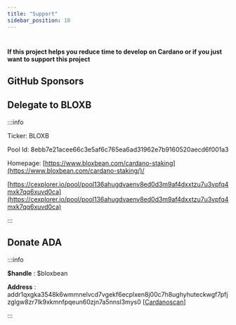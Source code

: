 ```yaml
---
title: "Support"
sidebar_position: 10
---
```

#

**If this project helps you reduce time to develop on Cardano or if you just want to support this project**

## GitHub Sponsors


<Sponsors></Sponsors>

##  Delegate to BLOXB

:::info

Ticker:  BLOXB

Pool Id: 8ebb7e21acee66c3e5af6c765ea6ad31962e7b9160520aecd6f001a3

Homepage: [https://www.bloxbean.com/cardano-staking](https://www.bloxbean.com/cardano-staking/)/

[https://cexplorer.io/pool/pool136ahugdvaenv8ed0d3m9af4dxxtzu7u3vpfq4mxk7qq6xuvd0ca](https://cexplorer.io/pool/pool136ahugdvaenv8ed0d3m9af4dxxtzu7u3vpfq4mxk7qq6xuvd0ca)

:::

## Donate ADA

:::info

**$handle** : $bloxbean

**Address** : addr1qxgka3548k6wmmnelvcd7vgekf6ecplxen8j00c7h8ughyhuteckwgf7pfjzglgw8zr7lk9xkmnfpqeun60zjn7a5nnsl3mys0 \[[Cardanoscan](https://cardanoscan.io/address/01916ec6953db4edee79fb30df3119b2759c07e6cccf27bf1eb9f88b92fc5e7167213e0a64247d0e3887efd8a6b6e690833c9e9e294fdda4e7)]

:::


